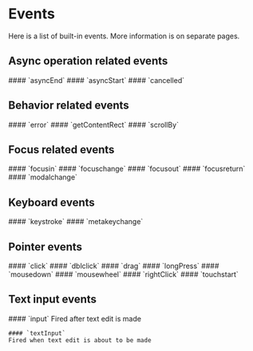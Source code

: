 <Module name="zeta-dom/dom" />

# Events

Here is a list of built-in events. More information is on separate pages.

## Async operation related events

<dl>
    #### `asyncEnd`
    #### `asyncStart`
    #### `cancelled`
</dl>

## Behavior related events

<dl>
    #### `error`
    #### `getContentRect`
    #### `scrollBy`
</dl>

## Focus related events

<dl>
    #### `focusin`
    #### `focuschange`
    #### `focusout`
    #### `focusreturn`
    #### `modalchange`
</dl>

## Keyboard events

<dl>
    #### `keystroke`
    #### `metakeychange`
</dl>

## Pointer events

<dl>
    #### `click`
    #### `dblclick`
    #### `drag`
    #### `longPress`
    #### `mousedown`
    #### `mousewheel`
    #### `rightClick`
    #### `touchstart`
</dl>

## Text input events

<dl>
    #### `input`
    Fired after text edit is made

    #### `textInput`
    Fired when text edit is about to be made
</dl>
